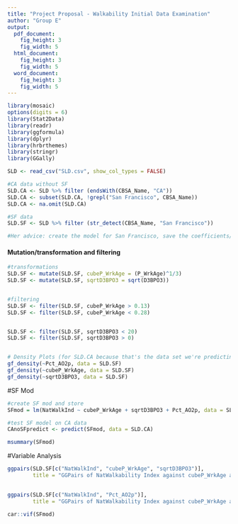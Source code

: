 ---
title: "Project Proposal - Walkability Initial Data Examination"
author: "Group E"
output:
  pdf_document:
    fig_height: 3
    fig_width: 5
  html_document:
    fig_height: 3
    fig_width: 5
  word_document:
    fig_height: 3
    fig_width: 5
---

```{r, include = FALSE}
library(mosaic)
options(digits = 6)
library(Stat2Data)
library(readr)
library(ggformula)
library(dplyr)
library(hrbrthemes)
library(stringr)
library(GGally)
```


```{r}
SLD <- read_csv("SLD.csv", show_col_types = FALSE)

#CA data without SF
SLD.CA <- SLD %>% filter (endsWith(CBSA_Name, "CA"))
SLD.CA <- subset(SLD.CA, !grepl("San Francisco", CBSA_Name))
SLD.CA <- na.omit(SLD.CA)

#SF data
SLD.SF <- SLD %>% filter (str_detect(CBSA_Name, "San Francisco"))

#Her advice: create the model for San Francisco, save the coefficients/values, intercepts etc in a separate model and then just use the same model and apply it to the CA data set without any SF data. Essentially j pull all the weights, coeffs, etc and use it on the CS data without the SF entries.

```


#### Mutation/transformation and filtering
```{r}
#transformations
SLD.SF <- mutate(SLD.SF, cubeP_WrkAge = (P_WrkAge)^1/3)
SLD.SF <- mutate(SLD.SF, sqrtD3BPO3 = sqrt(D3BPO3))


#filtering
SLD.SF <- filter(SLD.SF, cubeP_WrkAge > 0.13)
SLD.SF <- filter(SLD.SF, cubeP_WrkAge < 0.28)


SLD.SF <- filter(SLD.SF, sqrtD3BPO3 < 20)
SLD.SF <- filter(SLD.SF, sqrtD3BPO3 > 0)


# Density Plots (for SLD.CA because that's the data set we're predicting to)
gf_density(~Pct_AO2p, data = SLD.SF)
gf_density(~cubeP_WrkAge, data = SLD.SF)
gf_density(~sqrtD3BPO3, data = SLD.SF)
```


#SF Mod
```{r, warning=FALSE}
#create SF mod and store
SFmod = lm(NatWalkInd ~ cubeP_WrkAge + sqrtD3BPO3 + Pct_AO2p, data = SLD.SF)

#test SF model on CA data
CAnoSFpredict <- predict(SFmod, data = SLD.CA)

msummary(SFmod)
```


#Variable Analysis
```{r}
ggpairs(SLD.SF[c("NatWalkInd", "cubeP_WrkAge", "sqrtD3BPO3")], 
        title = "GGPairs of NatWalkability Index against cubeP_WrkAge and D5CRI")
      

ggpairs(SLD.SF[c("NatWalkInd", "Pct_AO2p")], 
        title = "GGPairs of NatWalkability Index against cubeP_WrkAge and D5CRI")

car::vif(SFmod)

```
